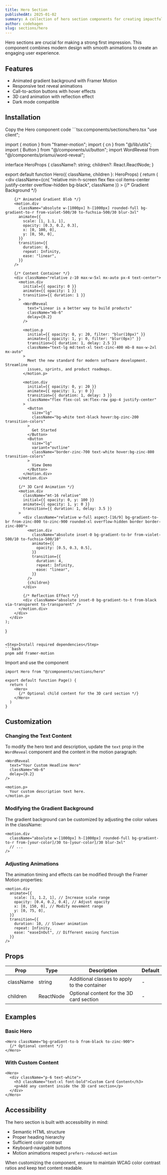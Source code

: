 ```yaml
---
title: Hero Section
publishedAt: 2025-01-02
summary: A collection of hero section components for creating impactful landing pages with animations and modern design.
author: codehagen
slug: sections/hero
---
```


<SectionPreview name="hero-test" />

<Note>
  Hero sections are crucial for making a strong first impression. This component combines modern design with smooth animations to create an engaging user experience.
</Note>

## Features

- Animated gradient background with Framer Motion
- Responsive text reveal animations
- Call-to-action buttons with hover effects
- 3D card animation with reflection effect
- Dark mode compatible

## Installation

<Steps>
  <Step>Copy the Hero component code</Step>
  ```tsx:components/sections/hero.tsx
  "use client";

  import { motion } from "framer-motion";
  import { cn } from "@/lib/utils";
  import { Button } from "@/components/ui/button";
  import WordReveal from "@/components/prismui/word-reveal";

  interface HeroProps {
    className?: string;
    children?: React.ReactNode;
  }

  export default function Hero({ className, children }: HeroProps) {
    return (
      <div
        className={cn(
          "relative min-h-screen flex flex-col items-center justify-center overflow-hidden bg-black",
          className
        )}
      >
        {/* Gradient Background */}
        <div className="absolute inset-0 w-full h-full bg-gradient-to-b from-black via-zinc-900/50 to-black" />

        {/* Animated Gradient Blob */}
        <motion.div
          className="absolute w-[1000px] h-[1000px] rounded-full bg-gradient-to-r from-violet-500/30 to-fuchsia-500/30 blur-3xl"
          animate={{
            scale: [1, 1.1, 1],
            opacity: [0.3, 0.2, 0.3],
            x: [0, 100, 0],
            y: [0, 50, 0],
          }}
          transition={{
            duration: 8,
            repeat: Infinity,
            ease: "linear",
          }}
        />

        {/* Content Container */}
        <div className="relative z-10 max-w-5xl mx-auto px-4 text-center">
          <motion.div
            initial={{ opacity: 0 }}
            animate={{ opacity: 1 }}
            transition={{ duration: 1 }}
          >
            <WordReveal
              text="Linear is a better way to build products"
              className="mb-6"
              delay={0.2}
            />

            <motion.p
              initial={{ opacity: 0, y: 20, filter: "blur(10px)" }}
              animate={{ opacity: 1, y: 0, filter: "blur(0px)" }}
              transition={{ duration: 1, delay: 2.5 }}
              className="text-lg md:text-xl text-zinc-400 mb-8 max-w-2xl mx-auto"
            >
              Meet the new standard for modern software development. Streamline
              issues, sprints, and product roadmaps.
            </motion.p>

            <motion.div
              initial={{ opacity: 0, y: 20 }}
              animate={{ opacity: 1, y: 0 }}
              transition={{ duration: 1, delay: 3 }}
              className="flex flex-col sm:flex-row gap-4 justify-center"
            >
              <Button
                size="lg"
                className="bg-white text-black hover:bg-zinc-200 transition-colors"
              >
                Get Started
              </Button>
              <Button
                size="lg"
                variant="outline"
                className="border-zinc-700 text-white hover:bg-zinc-800 transition-colors"
              >
                View Demo
              </Button>
            </motion.div>
          </motion.div>

          {/* 3D Card Animation */}
          <motion.div
            className="mt-16 relative"
            initial={{ opacity: 0, y: 100 }}
            animate={{ opacity: 1, y: 0 }}
            transition={{ duration: 1, delay: 3.5 }}
          >
            <div className="relative w-full aspect-[16/9] bg-gradient-to-br from-zinc-800 to-zinc-900 rounded-xl overflow-hidden border border-zinc-800">
              <motion.div
                className="absolute inset-0 bg-gradient-to-br from-violet-500/10 to-fuchsia-500/10"
                animate={{
                  opacity: [0.5, 0.3, 0.5],
                }}
                transition={{
                  duration: 4,
                  repeat: Infinity,
                  ease: "linear",
                }}
              />
              {children}
            </div>

            {/* Reflection Effect */}
            <div className="absolute inset-0 bg-gradient-to-t from-black via-transparent to-transparent" />
          </motion.div>
        </div>
      </div>
    );
  }
  ```

  <Step>Install required dependencies</Step>
  ```bash
  pnpm add framer-motion
  ```

  <Step>Import and use the component</Step>
  ```tsx
  import Hero from "@/components/sections/hero"

  export default function Page() {
    return (
      <Hero>
        {/* Optional child content for the 3D card section */}
      </Hero>
    )
  }
  ```
</Steps>

## Customization

### Changing the Text Content

To modify the hero text and description, update the `text` prop in the `WordReveal` component and the content in the motion paragraph:

```tsx
<WordReveal
  text="Your Custom Headline Here"
  className="mb-6"
  delay={0.2}
/>

<motion.p>
  Your custom description text here.
</motion.p>
```

### Modifying the Gradient Background

The gradient background can be customized by adjusting the color values in the className:

```tsx
<motion.div
  className="absolute w-[1000px] h-[1000px] rounded-full bg-gradient-to-r from-[your-color]/30 to-[your-color]/30 blur-3xl"
  // ...
/>
```

### Adjusting Animations

The animation timing and effects can be modified through the Framer Motion properties:

```tsx
<motion.div
  animate={{
    scale: [1, 1.2, 1], // Increase scale range
    opacity: [0.4, 0.2, 0.4], // Adjust opacity
    x: [0, 150, 0], // Modify movement range
    y: [0, 75, 0],
  }}
  transition={{
    duration: 10, // Slower animation
    repeat: Infinity,
    ease: "easeInOut", // Different easing function
  }}
/>
```

## Props

| Prop      | Type      | Description                                     | Default |
| --------- | --------- | ----------------------------------------------- | ------- |
| className | string    | Additional classes to apply to the container    | -       |
| children  | ReactNode | Optional content for the 3D card section        | -       |

## Examples

### Basic Hero

```tsx
<Hero className="bg-gradient-to-b from-black to-zinc-900">
  {/* Optional content */}
</Hero>
```

### With Custom Content

```tsx
<Hero>
  <div className="p-6 text-white">
    <h3 className="text-xl font-bold">Custom Card Content</h3>
    <p>Add any content inside the 3D card section</p>
  </div>
</Hero>
```

## Accessibility

The hero section is built with accessibility in mind:

- Semantic HTML structure
- Proper heading hierarchy
- Sufficient color contrast
- Keyboard-navigable buttons
- Motion animations respect `prefers-reduced-motion`

<Note variant="warning">
  When customizing the component, ensure to maintain WCAG color contrast ratios and keep text content readable.
</Note> 